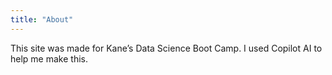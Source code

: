 ```yaml
---
title: "About"
---
```


This site was made for Kane's Data Science Boot Camp. I used Copilot AI to help me make this. 
